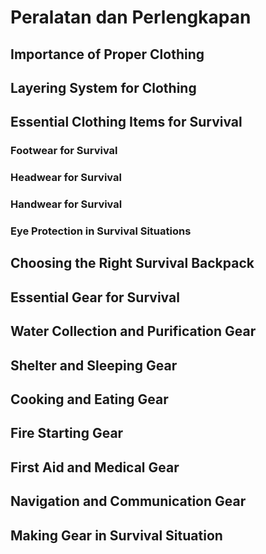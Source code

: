 # Peralatan dan Perlengkapan

## Importance of Proper Clothing
## Layering System for Clothing
## Essential Clothing Items for Survival
### Footwear for Survival
### Headwear for Survival
### Handwear for Survival
### Eye Protection in Survival Situations
## Choosing the Right Survival Backpack
## Essential Gear for Survival
## Water Collection and Purification Gear
## Shelter and Sleeping Gear
## Cooking and Eating Gear
## Fire Starting Gear
## First Aid and Medical Gear
## Navigation and Communication Gear
## Making Gear in Survival Situation